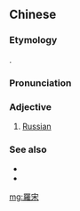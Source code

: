 {{also|罗宋}}
==Chinese==
{{zh-forms|s=罗宋}}

===Etymology===
{{bor|zh|en|Russian}}.

===Pronunciation===
{{zh-pron
|m=luósòng
|c=lo4 sung3
|cat=a
}}

===Adjective===
{{zh-adj}}

# {{lb|zh|attributive|dated|rare}} [[Russian]]
#: {{zh-x|羅宋湯|borshch ("'''Russian''' soup")}}

===See also===
* {{zh-l|俄羅斯}}
* {{zh-l|俄國}}

[[mg:羅宋]]